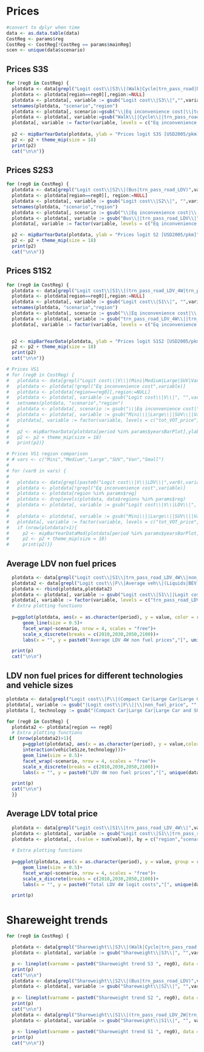 # Prices 

```r
#convert to dplyr when time
data <- as.data.table(data)
CostReg <- params$reg
CostReg <- CostReg[!CostReg == params$mainReg]
scen <- unique(data$scenario)
```

## Prices S3S
```r

  
 
  
for (reg0 in CostReg) {
  plotdata <- data[grepl("Logit cost\\|S3\\|(Walk|Cycle|trn_pass_road|Domestic Aviation|Passenger Rail|HSR)",variable)]
  plotdata <- plotdata[region==reg0][,region:=NULL]
  plotdata <- plotdata[, variable := gsub("Logit cost\\|S3\\|","",variable)][period %in% params$yearsBarPlot]
  setnames(plotdata, "scenario","region")
  plotdata <- plotdata[, scenario:=gsub("\\|Eq inconvenience cost|\\|tot_VOT_price|\\|fuel_price_pkm|\\|non_fuel_price","",variable)]
  plotdata <- plotdata[, variable:=gsub("Walk\\||Cycle\\||trn_pass_road\\||Domestic Aviation\\||Passenger Rail\\||HSR\\|","",variable)]
  plotdata[, variable := factor(variable, levels = c("Eq inconvenience cost","tot_VOT_price","fuel_price_pkm","non_fuel_price"))]
  
  p2 <- mipBarYearData(plotdata, ylab = "Prices logit S3S [USD2005/pkm]", title = paste0("Prices logit S3S ",reg0) )
  p2 <- p2 + theme_mip(size = 18)
  print(p2)
  cat("\n\n")}

```

## Prices S2S3
```r

for (reg0 in CostReg) {
  plotdata <- data[grepl("Logit cost\\|S2\\|(Bus|trn_pass_road_LDV)",variable)]
  plotdata <- plotdata[region==reg0][, region:=NULL]
  plotdata <- plotdata[, variable := gsub("Logit cost\\|S2\\|", "",variable)][period %in% params$yearsBarPlot]
  setnames(plotdata, "scenario","region")
  plotdata <- plotdata[, scenario := gsub("\\|Eq inconvenience cost|\\|tot_VOT_price|\\|fuel_price_pkm|\\|non_fuel_price", "", variable)]
  plotdata <- plotdata[, variable := gsub("Bus\\||trn_pass_road_LDV\\|","", variable)]
  plotdata[, variable := factor(variable, levels = c("Eq inconvenience cost","tot_VOT_price","fuel_price_pkm","non_fuel_price"))]

  p2 <- mipBarYearData(plotdata, ylab = "Prices logit S2 [USD2005/pkm]", title = paste0("Prices logit S2S3 ",reg0))
  p2 <- p2 + theme_mip(size = 18)
  print(p2)
  cat("\n\n")}

```

## Prices S1S2
```r

for (reg0 in CostReg) {
  plotdata <- data[grepl("Logit cost\\|S1\\|(trn_pass_road_LDV_4W|trn_pass_road_LDV_2W)",variable)]
  plotdata <- plotdata[region==reg0][,region:=NULL]
  plotdata <- plotdata[, variable := gsub("Logit cost\\|S1\\|", "",variable)][period %in% params$yearsBarPlot]  
  setnames(plotdata, "scenario","region")
  plotdata <- plotdata[, scenario := gsub("\\|Eq inconvenience cost|\\|tot_VOT_price|\\|fuel_price_pkm|\\|non_fuel_price", "", variable)]
  plotdata <- plotdata[, variable := gsub("trn_pass_road_LDV_4W\\||trn_pass_road_LDV_2W\\|", "", variable)]
  plotdata[, variable := factor(variable, levels = c("Eq inconvenience cost","tot_VOT_price","fuel_price_pkm","non_fuel_price"))]
  

  p2 <- mipBarYearData(plotdata, ylab = "Prices logit S1S2 [USD2005/pkm]", title = paste0("Prices logit S1S2 ",reg0))
  p2 <- p2 + theme_mip(size = 18)
  print(p2)
  cat("\n\n")}

```


```r
# Prices VS1
# for (reg0 in CostReg) {
#   plotdata <- data[grepl("Logit cost\\|V\\|(Mini|Medium|Large|SUV|Van|Small)",variable)]
#   plotdata <- plotdata[!grepl("Eq inconvenience cost",variable)]
#   plotdata <- plotdata[region==reg0][,region:=NULL]
#   plotdata <- plotdata[, variable := gsub("Logit cost\\|V\\|", "",variable)][period %in% params$yearsBarPlot]  
#   setnames(plotdata, "scenario","region")
#   plotdata <- plotdata[, scenario := gsub("\\|Eq inconvenience cost|\\|tot_VOT_price|\\|fuel_price_pkm|\\|non_fuel_price", "", variable)]
#   plotdata <- plotdata[, variable := gsub("Mini\\||Large\\||SUV\\||Van\\||Small\\||Medium\\|", "", variable)]
#   plotdata[, variable := factor(variable, levels = c("tot_VOT_price","fuel_price_pkm","non_fuel_price"))]
#   
#   p2 <- mipBarYearData(plotdata[period %in% params$yearsBarPlot],ylab="Prices logit VS1 without eq inconvenience costs [USD2005/pkm]", title = paste0("Prices logit VS1 ",reg0))
#   p2 <- p2 + theme_mip(size = 18)
#   print(p2)}

```


```r

# Prices VS1 region comparison
# # vars <- c("Mini","Medium","Large","SUV","Van","Small")
# 
# for (var0 in vars) {
#   
#   plotdata <- data[grepl(paste0("Logit cost\\|V\\|LDV\\|",var0),variable)]
#   plotdata <- plotdata[!grepl("Eq inconvenience cost",variable)]
#   plotdata <- plotdata[region %in% params$reg]
#   plotdata <- droplevels(plotdata, data$regions %in% params$reg)
#   plotdata <- plotdata[, variable := gsub("Logit cost\\|V\\|LDV\\|", "",variable)][period %in% params$yearsBarPlot]
#   
#   plotdata <- plotdata[, variable := gsub("Mini\\||Large\\||SUV\\||Van\\||Small\\||Medium\\|", "", variable)]
#   plotdata[, variable := factor(variable, levels = c("tot_VOT_price","fuel_price_pkm","non_fuel_price"))]
#   if (nrow(plotdata)>1){
#     p2 <- mipBarYearDataMod(plotdata[period %in% params$yearsBarPlot],ylab = "Prices logit VS1 without eq inconvenience costs [USD2005/pkm]", title = paste0("Prices logit VS1 ",var0))
#     p2 <- p2 + theme_mip(size = 18) 
#     print(p2)}}

```

## Average LDV non fuel prices 
```r

  plotdata <- data[grepl("Logit cost\\|S1\\|trn_pass_road_LDV_4W\\|non_fuel_price", variable) & period %in% params$yearsScen & region %in% CostReg]
  plotdata2 <- data[grepl("Logit cost\\|F\\|Average veh\\|(Liquids|BEV)\\|non_fuel_price",variable) & period %in% params$yearsScen & region %in% CostReg]
  plotdata <- rbind(plotdata,plotdata2)
  plotdata <- plotdata[, variable := gsub("Logit cost\\|S1\\||Logit cost\\|F\\|", "",variable)]
  plotdata[, variable := factor(variable, levels = c("trn_pass_road_LDV_4W|non_fuel_price","Average veh|BEV|non_fuel_price","Average veh|Liquids|non_fuel_price"))]
  # Extra plotting functions
 
  p=ggplot(plotdata, aes(x = as.character(period), y = value, color = region, linetype = variable, group = interaction(region,variable)))+
      geom_line(size = 0.5)+
      facet_wrap(~scenario, nrow = 4, scales = "free")+
      scale_x_discrete(breaks = c(2010,2030,2050,2100))+
      labs(x = "", y = paste0("Average LDV 4W non fuel prices","[", unique(data$unit),"]"), title = paste0("Average LDV 4W non fuel prices"))

  print(p)
  cat("\n\n")


```
## LDV non fuel prices for different technologies and vehicle sizes
```r

plotdata <- data[grepl("Logit cost\\|F\\|(Compact Car|Large Car|Large Car and SUV|Light Truck and SUV|Midsize Car|Mini Car|Subcompact Car|Van)\\|(Liquids|BEV)\\|non_fuel_price",variable) & period %in% params$yearsScen & region %in% CostReg]
plotdata[, variable := gsub("|Logit cost\\|F\\||\\|non_fuel_price", "",variable)]
plotdata [, technology := gsub("(Compact Car|Large Car|Large Car and SUV|Light Truck and SUV|Midsize Car|Mini Car|Subcompact Car|Van)\\|", "",variable)][, vehicleSize := gsub("\\|(Liquids|BEV)", "",variable)][, variable := NULL]

for (reg0 in CostReg) {  
  plotdata2 <- plotdata[region == reg0]
  # Extra plotting functions
 if (nrow(plotdata2)>1){
      p=ggplot(plotdata2, aes(x = as.character(period), y = value,color = vehicleSize, linetype = technology, group =
      interaction(vehicleSize,technology)))+
      geom_line(size = 0.5)+
      facet_wrap(~scenario, nrow = 4, scales = "free")+
      scale_x_discrete(breaks = c(2010,2030,2050,2100))+
      labs(x = "", y = paste0("LDV 4W non fuel prices","[", unique(data$unit),"]"), title = paste0("LDV 4W non fuel prices ", reg0))

  print(p)
  cat("\n\n")
  }}


```

## Average LDV total price
```r

  plotdata <- data[grepl("Logit cost\\|S1\\|trn_pass_road_LDV_4W\\|",variable) & period %in%   params$yearsScen & region %in% params$reg]
  plotdata <- plotdata[, variable := gsub("Logit cost\\|S1\\|trn_pass_road_LDV_4W\\|", "",variable)]
  plotdata <- plotdata[, .(value = sum(value)), by = c("region","scenario","period","unit")]
  
  # Extra plotting functions
 
  p=ggplot(plotdata, aes(x = as.character(period), y = value, group = region, color = region))+
      geom_line(size = 0.5)+
      facet_wrap(~scenario, nrow = 4, scales = "free")+
      scale_x_discrete(breaks = c(2010,2030,2050,2100))+
      labs(x = "", y = paste0("Total LDV 4W logit costs","[", unique(data$unit),"]"), title = paste0("Total LDV 4W logit costs"))

  print(p)


```

# Shareweight trends
```r


for (reg0 in CostReg) {

  plotdata <- data[grepl("Shareweight\\|S3\\|(Walk|Cycle|trn_pass_road|Domestic Aviation|Passenger Rail|HSR)",variable) & region == reg0]
  plotdata <- plotdata[, variable := gsub("Shareweight\\|S3\\|", "",variable)]

  p <- lineplot(varname = paste0("Shareweight trend S3 ", reg0), data = plotdata)
  print(p)
  cat("\n\n")
  plotdata <- data[grepl("Shareweight\\|S2\\|(Bus|trn_pass_road_LDV)",variable) & region == reg0]
  plotdata <- plotdata[, variable := gsub("Shareweight\\|S2\\|", "",variable)]
  
  p <- lineplot(varname = paste0("Shareweight trend S2 ", reg0), data = plotdata)
  print(p)
  cat("\n\n")
  plotdata <- data[grepl("Shareweight\\|S1\\|(trn_pass_road_LDV_2W|trn_pass_road_LDV_4W)",variable) & region == reg0]
  plotdata <- plotdata[, variable := gsub("Shareweight\\|S1\\|", "", variable)]
  
  p <- lineplot(varname = paste0("Shareweight trend S1 ", reg0), data = plotdata)
  print(p)
  cat("\n\n")}


```


